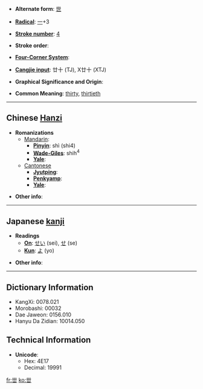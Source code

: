 * '''Alternate form''': [[世]]

* '''[[Wiktionary:Chinese radical index| Radical]]''': [[Wiktionary:Chinese radical index 一|一]]+3

* '''[[Wiktionary:Chinese total strokes index|Stroke number]]''': [[Wiktionary:Chinese total strokes index 4|4]]

* '''Stroke order''': 

* '''[[Wiktionary:Chinese four corner index|Four-Corner System]]''': 

* '''[[Wiktionary:Chinese Cangjie index|Cangjie input]]''': 廿十 (TJ), X廿十 (XTJ)

* '''Graphical Significance and Origin''': 

* '''Common Meaning''': [[thirty]], [[thirtieth]]

----

== Chinese [[Hanzi]] ==

* '''Romanizations'''
** [[Mandarin]]:
*** '''[[Pinyin]]''': shì (shi4)
*** '''[[Wade-Giles]]''': shih<sup>4</sup>
*** '''[[Yale]]''': 
**[[Cantonese]]
***'''[[Jyutping]]''':
***'''[[Penkyamp]]''': 
***'''[[Yale]]''': 

* '''Other info''': 

----

== Japanese [[kanji]] ==

* '''Readings'''
** '''[[On]]''': [[せい]] (sei), [[せ]] (se)
** '''[[Kun]]''': [[よ]] (yo)

* '''Other info''':  

----

== Dictionary Information ==

* KangXi: 0078.021
* Morobashi: 00032
* Dae Jaweon: 0156.010
* Hanyu Da Zidian: 10014.050

== Technical Information ==

* '''Unicode''':
** Hex: 4E17
** Decimal: 19991

[[fr:丗]]
[[ko:丗]]